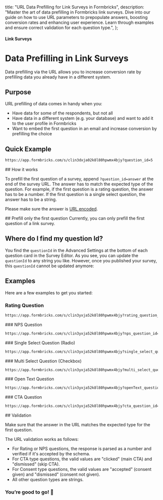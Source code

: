 

  title: "URL Data Prefilling for Link Surveys in Formbricks",
  description:
    "Master the art of data prefilling in Formbricks link surveys. Dive into our guide on how to use URL parameters to prepopulate answers, boosting conversion rates and enhancing user experience. Learn through examples and ensure correct validation for each question type.",
};

#### Link Surveys

# Data Prefilling in Link Surveys

Data prefilling via the URL allows you to increase conversion rate by prefilling data you already have in a different system.

## Purpose

URL prefilling of data comes in handy when you:

- Have data for some of the respondents, but not all
- Have data in a different system (e.g. your database) and want to add it to the user profile in Formbricks
- Want to embed the first question in an email and increase conversion by prefilling the choice

## Quick Example

<Col>
<CodeGroup title="Example URL">

```sh
https://app.formbricks.com/s/clin3dxja02k8l80hpwmx4bjy?question_id=5
```

</CodeGroup>
</Col>
## How it works

To prefill the first question of a survey, append `?question_id=answer` at the end of the survey URL. The answer has to match the expected type of the question. For example, if the first question is a rating question, the answer has to be a number. If the first question is a single select question, the answer has to be a string.

Please make sure the answer is [URL encoded](https://www.urlencoder.org/).

<Note>
  ## Prefill only the first question Currently, you can only prefill the first question of a link survey.
</Note>

## Where do I find my question Id?

You find the `questionId` in the Advanced Settings at the bottom of each question card in the Survey Editor. As you see, you can update the `questionId` to any string you like. However, once you published your survey, this `questionId` cannot be updated anymore:

<MdxImage
  src={QuestionId}
  alt="The question Id is located at the bottom of each question card in the survey editor."
  quality="100"
  className="max-w-full rounded-lg sm:max-w-3xl"
/>

## Examples

Here are a few examples to get you started:

### Rating Question

<Col>
<CodeGroup title="Translates to 5 stars / points / emojis">

```sh
https://app.formbricks.com/s/clin3yxja52k8l80hpwmx4bjy?rating_question_id=5
```

</CodeGroup>
</Col>
### NPS Question
<Col>
<CodeGroup title="Translates to an NPS rating of 10">

```sh
https://app.formbricks.com/s/clin3yxja52k8l80hpwmx4bjy?nps_question_id=10
```

</CodeGroup>
</Col>
### Single Select Question (Radio)
<Col>
<CodeGroup title="Chooses the option 'Very disappointed' in the single select question. The string has to be identical to the option in your question">

```sh
https://app.formbricks.com/s/clin3yxja52k8l80hpwmx4bjy?single_select_question_id=Very%20disappointed
```

</CodeGroup>
</Col>
### Multi Select Question (Checkbox)
<Col>
<CodeGroup title="Selects three options 'Sun, Palms and Beach' in the multi select question. The strings have to be identical to the options in your question">

```sh
https://app.formbricks.com/s/clin3yxja52k8l80hpwmx4bjy?multi_select_question_id=Sun%2CPalms%2CBeach
```

</CodeGroup>
</Col>
### Open Text Question
<Col>
<CodeGroup title="Adds 'I love Formbricks' as the answer to the open text question">

```sh
https://app.formbricks.com/s/clin3yxja52k8l80hpwmx4bjy?openText_question_id=I%20love%20Formbricks
```

</CodeGroup>
</Col>
### CTA Question
<Col>
<CodeGroup title="Adds 'clicked' as the answer to the CTA question. Alternatively, you can set it to 'dismissed' to skip the question.">

```txt
https://app.formbricks.com/s/clin3yxja52k8l80hpwmx4bjy?cta_question_id=clicked
```

</CodeGroup>
</Col>
## Validation

Make sure that the answer in the URL matches the expected type for the first question.

The URL validation works as follows:

- For Rating or NPS questions, the response is parsed as a number and verified if it's accepted by the schema.
- For CTA type questions, the valid values are "clicked" (main CTA) and "dismissed" (skip CTA).
- For Consent type questions, the valid values are "accepted" (consent given) and "dismissed" (consent not given).
- All other question types are strings.

### You’re good to go! 🎉
